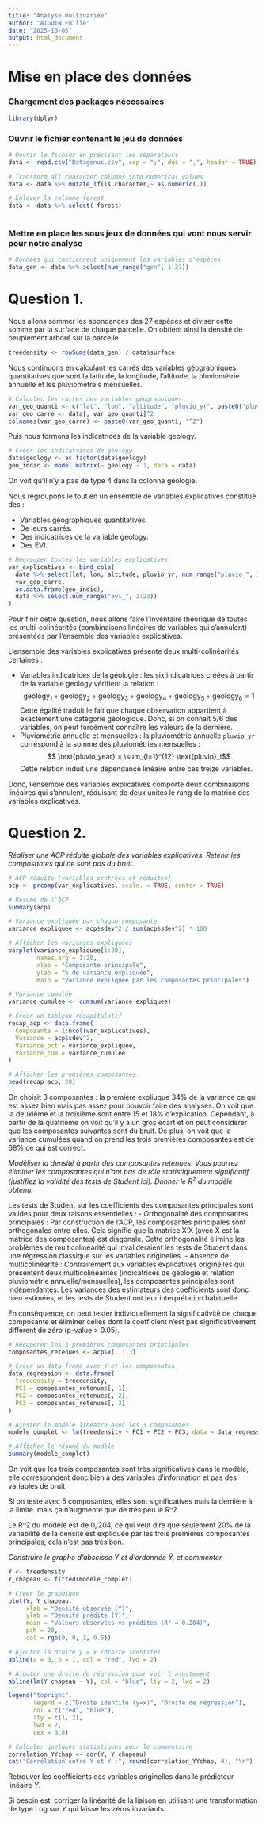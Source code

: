 ```yaml
---
title: "Analyse multivariée"
author: "AIGOIN Emilie"
date: "2025-10-05"
output: html_document
---
```


# Mise en place des données

### Chargement des packages nécessaires

```r

library(dplyr)

```

### Ouvrir le fichier contenant le jeu de données

```r

# Ouvrir le fichier en précisant les séparateurs
data <- read.csv("Datagenus.csv", sep = ";", dec = ",", header = TRUE)

# Transform all character columns into numerical values
data <- data %>% mutate_if(is.character,~ as.numeric(.))

# Enlever la colonne forest
data <- data %>% select(-forest)
                          
```

### Mettre en place les sous jeux de données qui vont nous servir pour notre analyse

```r

# Données qui contiennent uniquement les variables d'espèces
data_gen <- data %>% select(num_range("gen", 1:27))

```

# Question 1.

Nous allons sommer les abondances des 27 espèces et diviser cette somme par la surface de chaque parcelle. On obtient ainsi la densité de peuplement arboré sur la parcelle.

```r

treedensity <- rowSums(data_gen) / data$surface

```

Nous continuons en calculant les carrés des variables géographiques quantitatives que sont la latitude, la longitude, l'altitude, la pluviométrie annuelle et les pluviométreis mensuelles.

```r

# Calculer les carrés des variables géographiques
var_geo_quanti <- c("lat", "lon", "altitude", "pluvio_yr", paste0("pluvio_", 1:12))
var_geo_carre <- data[, var_geo_quanti]^2
colnames(var_geo_carre) <- paste0(var_geo_quanti, "^2")

```

Puis nous formons les indicatrices de la variable geology. 

```r

# Créer les indicatrices de geology
data$geology <- as.factor(data$geology)
geo_indic <- model.matrix(~ geology - 1, data = data)

```

On voit qu'il n'y a pas de type 4 dans la colonne géologie.

Nous regroupons le tout en un ensemble de variables explicatives constitué des :

- Variables géographiques quantitatives.
- De leurs carrés.
- Des indicatrices de la variable geology.
- Des EVI.

```r

# Regrouper toutes les variables explicatives
var_explicatives <- bind_cols(
  data %>% select(lat, lon, altitude, pluvio_yr, num_range("pluvio_", 1:12)),  # Variables géographiques
  var_geo_carre,                                                               # Leurs carrés
  as.data.frame(geo_indic),                                                    # Indicatrices geology
  data %>% select(num_range("evi_", 1:23))                                     # EVI
)

```

Pour finir cette question, nous allons faire l'inventaire théorique de toutes les multi-colinéarités (combinaisons linéaires de variables qui s'annulent) présentées par l'ensemble des variables explicatives.

L'ensemble des variables explicatives présente deux multi-colinéarités certaines :

- Variables indicatrices de la géologie : les six indicatrices créées à partir de la variable geology vérifient la relation : $$ \text{geology}_1 + \text{geology}_2 + \text{geology}_3 + \text{geology}_4 + \text{geology}_5 + \text{geology}_6 = 1 $$ Cette égalité traduit le fait que chaque observation appartient à exactement une catégorie géologique. Donc, si on connaît 5/6 des variables, on peut forcément connaître les valeurs de la dernière.
- Pluviométrie annuelle et mensuelles : la pluviométrie annuelle `pluvio_yr` correspond à la somme des pluviométries mensuelles : $$ \text{pluvio_year} = \sum_{i=1}^{12} \text{pluvio}_i$$
Cette relation induit une dépendance linéaire entre ces treize variables.

Donc, l'ensemble des variables explicatives comporte deux combinaisons linéaires qui s'annulent, réduisant de deux unités le rang de la matrice des variables explicatives.

# Question 2.

*Réaliser une ACP réduite globale des variables explicatives. Retenir les composantes qui ne sont pas du bruit.*

```r

# ACP réduite (variables centrées et réduites)
acp <- prcomp(var_explicatives, scale. = TRUE, center = TRUE)

# Résumé de l'ACP
summary(acp)

# Variance expliquée par chaque composante
variance_expliquee <- acp$sdev^2 / sum(acp$sdev^2) * 100

# Afficher les variances expliquées
barplot(variance_expliquee[1:20], 
        names.arg = 1:20,
        xlab = "Composante principale", 
        ylab = "% de variance expliquée",
        main = "Variance expliquée par les composantes principales")

# Variance cumulée
variance_cumulee <- cumsum(variance_expliquee)

# Créer un tableau récapitulatif
recap_acp <- data.frame(
  Composante = 1:ncol(var_explicatives),
  Variance = acp$sdev^2,
  Variance_pct = variance_expliquee,
  Variance_cum = variance_cumulee
)

# Afficher les premières composantes
head(recap_acp, 20)

```

On choisit 3 composantes : la première expliuque 34% de la variance ce qui est assez bien mais pas assez pour pouvoir faire des analyses. On voit que la deuxième et la troisième sont entre 15 et 18% d'explication. Cependant, à partir de la quatrième on voit qu'il y a un gros écart et on peut considérer que les composantes suivantes sont du bruit. De plus, on voit que la variance cumulées quand on prend les trois premières composantes est de 68% ce qui est correct.

*Modéliser la densité à partir des composantes retenues. Vous pourrez éliminer les composantes qui n'ont pas de rôle statistiquement significatif (justifiez la validité des tests de Student ici). Donner le $R^2$ du modèle obtenu.*

Les tests de Student sur les coefficients des composantes principales sont valides pour deux raisons essentielles :
- Orthogonalité des composantes principales : Par construction de l'ACP, les composantes principales sont orthogonales entre elles. Cela signifie que la matrice X'X (avec X est la matrice des composantes) est diagonale. Cette orthogonalité élimine les problèmes de multicolinéarité qui invalideraient les tests de Student dans une régression classique sur les variables originelles.
- Absence de multicolinéarité : Contrairement aux variables explicatives originelles qui présentent deux multicolinéarités (indicatrices de géologie et relation pluviométrie annuelle/mensuelles), les composantes principales sont indépendantes. Les variances des estimateurs des coefficients sont donc bien estimées, et les tests de Student ont leur interprétation habituelle.

En conséquence, on peut tester individuellement la significativité de chaque composante et éliminer celles dont le coefficient n'est pas significativement différent de zéro (p-value > 0.05).

```r

# Récupérer les 3 premières composantes principales
composantes_retenues <- acp$x[, 1:3]

```

```r

# Créer un data frame avec Y et les composantes
data_regression <- data.frame(
  treedensity = treedensity,
  PC1 = composantes_retenues[, 1],
  PC2 = composantes_retenues[, 2],
  PC3 = composantes_retenues[, 3]
)

```

```r

# Ajuster le modèle linéaire avec les 3 composantes
modele_complet <- lm(treedensity ~ PC1 + PC2 + PC3, data = data_regression)

# Afficher le résumé du modèle
summary(modele_complet)

```

On voit que les trois composantes sont très significatives dans le modèle, elle correspondent donc bien à des variables d'information et pas des variables de bruit.

Si on teste avec 5 composantes, elles sont significatives mais la dernière à la limite. mais ça n'augmente que de très peu le R^2

Le R^2 du modèle est de $0,204$, ce qui veut dire que seulement $20\%$ de la variabilité de la densité est expliquée par les trois premières composantes principales, cela n'est pas très bon.

*Construire le graphe d'abscisse $Y$ et d'ordonnée $\hat Y$, et commenter*

```r

Y <- treedensity
Y_chapeau <- fitted(modele_complet)

# Créer le graphique
plot(Y, Y_chapeau, 
     xlab = "Densité observée (Y)", 
     ylab = "Densité prédite (Ŷ)",
     main = "Valeurs observées vs prédites (R² = 0.204)",
     pch = 20,
     col = rgb(0, 0, 1, 0.5))

# Ajouter la droite y = x (droite identité)
abline(a = 0, b = 1, col = "red", lwd = 2)

# Ajouter une droite de régression pour voir l'ajustement
abline(lm(Y_chapeau ~ Y), col = "blue", lty = 2, lwd = 2)

legend("topright", 
       legend = c("Droite identité (y=x)", "Droite de régression"),
       col = c("red", "blue"), 
       lty = c(1, 2), 
       lwd = 2,
       cex = 0.8)

# Calculer quelques statistiques pour le commentaire
correlation_YYchap <- cor(Y, Y_chapeau)
cat("Corrélation entre Y et Ŷ :", round(correlation_YYchap, 4), "\n")

```


Retrouver les coefficients des variables originelles dans le prédicteur linéaire $\hat Y$.

Si besoin est, corriger la linéarité de la liaison en utilisant une transformation de type Log sur $Y$ qui laisse les zéros invariants.
















